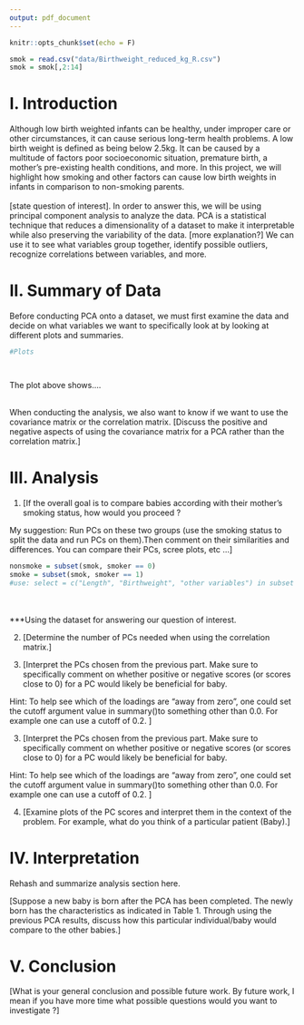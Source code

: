```yaml
---
output: pdf_document
---
```


```r
knitr::opts_chunk$set(echo = F)
```

\begin{center}
\vspace*{10\baselineskip}
\LARGE{\textbf{Project 1: PCA Analysis on a Birth Weight Dataset}}\\
\vspace*{19\baselineskip}
\normalsize{Trevor Carpenter, Christina De Cesaris, Michelle Tran}\\
STA 135: Multivariate Data Analysis\\
Professor Maxime Pouokam\\
University of California, Davis\\
May 4, 2021
\end{center}

\clearpage

```r
smok = read.csv("data/Birthweight_reduced_kg_R.csv")
smok = smok[,2:14]
```

# I. Introduction
Although low birth weighted infants can be healthy, under improper care or other circumstances, it can cause serious long-term health problems. A low birth weight is defined as being below 2.5kg. It can be caused by a multitude of factors \textemdash poor socioeconomic situation, premature birth, a mother's pre-existing health conditions, and more. In this project, we will highlight how smoking and other factors can cause low birth weights in infants in comparison to non-smoking parents. \
\
[state question of interest]. In order to answer this, we will be using principal component analysis to analyze the data. PCA is a statistical technique that reduces a dimensionality of a dataset to make it interpretable while also preserving the variability of the data. [more explanation?] We can use it to see what variables group together, identify possible outliers, recognize correlations between variables, and more. 




# II. Summary of Data
Before conducting PCA onto a dataset, we must first examine the data and decide on what variables we want to specifically look at by looking at different plots and summaries.  \

```r
#Plots




```
The plot above shows.... \
\

When conducting the analysis, we also want to know if we want to use the covariance matrix or the correlation matrix. [Discuss the positive and negative aspects of using the covariance matrix for a PCA rather than the correlation matrix.]


# III. Analysis


1. 
[If the overall goal is to compare babies according with their mother’s smoking status, how would you proceed ?

My suggestion:  Run PCs on these two groups (use the smoking status to split the data and run PCs on them).Then comment on their similarities and differences.  You can compare their PCs, scree plots, etc ...] \

```r
nonsmoke = subset(smok, smoker == 0)
smoke = subset(smok, smoker == 1)
#use: select = c("Length", "Birthweight", "other variables") in subset fcn for specific columns 
```

\
\
***Using the dataset for answering our question of interest. 

2.
[Determine the number of PCs needed when using the correlation matrix.]



3. 
[Interpret  the  PCs  chosen  from  the  previous  part. Make sure to specifically  comment  on  whether  positive  or negative scores (or scores close to 0) for a PC would likely be beneficial for baby.

Hint: To help see which of the loadings are “away from zero”, one could set the cutoff argument value in summary()to something other than 0.0.  For example one can use a cutoff of 0.2. ]

3. 
[Interpret  the  PCs  chosen  from  the  previous  part. Make sure to specifically  comment  on  whether  positive  or negative scores (or scores close to 0) for a PC would likely be beneficial for baby.

Hint: To help see which of the loadings are “away from zero”, one could set the cutoff argument value in summary()to something other than 0.0.  For example one can use a cutoff of 0.2. ]


4.
[Examine plots of the PC scores and interpret them in the context of the problem. For example, what do you think of a particular patient (Baby).]


# IV. Interpretation
Rehash and summarize analysis section here.

[Suppose a new baby is born after the PCA has been completed. The newly born has the characteristics as indicated in Table 1.  Through using the previous PCA results, discuss how this particular individual/baby would compare to the other babies.]




# V. Conclusion
[What is your general conclusion and possible future work. By future work, I mean if you have more time what possible questions would you want to investigate ?]








\clearpage

\subsection*{Appendix: R Script}

```r

```
